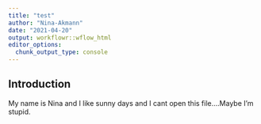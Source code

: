 ```yaml
---
title: "test"
author: "Nina-Akmann"
date: "2021-04-20"
output: workflowr::wflow_html
editor_options:
  chunk_output_type: console
---
```


## Introduction
My name is Nina and I like sunny days and I cant open this file....Maybe I'm stupid.
```r

```

